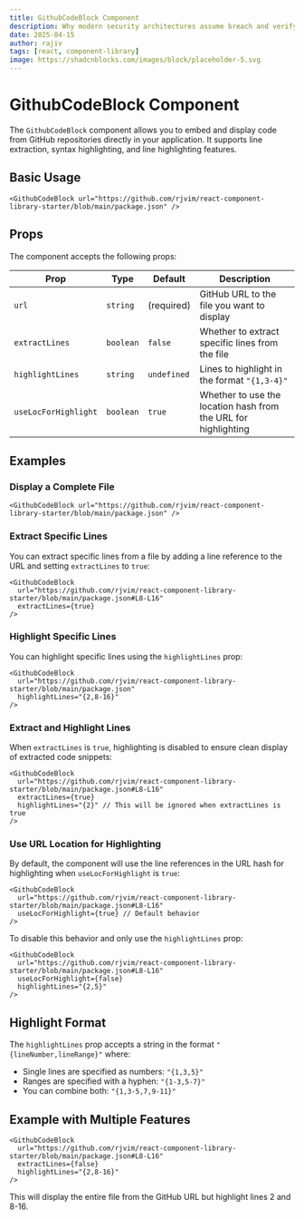 ```yaml
---
title: GithubCodeBlock Component
description: Why modern security architectures assume breach and verify everything
date: 2025-04-15
author: rajiv
tags: [react, component-library]
image: https://shadcnblocks.com/images/block/placeholder-5.svg
---
```



# GithubCodeBlock Component

The `GithubCodeBlock` component allows you to embed and display code from GitHub repositories directly in your application. It supports line extraction, syntax highlighting, and line highlighting features.

## Basic Usage

```tsx
<GithubCodeBlock url="https://github.com/rjvim/react-component-library-starter/blob/main/package.json" />
```

## Props

The component accepts the following props:

| Prop                 | Type      | Default     | Description                                                    |
| -------------------- | --------- | ----------- | -------------------------------------------------------------- |
| `url`                | `string`  | (required)  | GitHub URL to the file you want to display                     |
| `extractLines`       | `boolean` | `false`     | Whether to extract specific lines from the file                |
| `highlightLines`     | `string`  | `undefined` | Lines to highlight in the format `"{1,3-4}"`                   |
| `useLocForHighlight` | `boolean` | `true`      | Whether to use the location hash from the URL for highlighting |

## Examples

### Display a Complete File

```tsx
<GithubCodeBlock url="https://github.com/rjvim/react-component-library-starter/blob/main/package.json" />
```

### Extract Specific Lines

You can extract specific lines from a file by adding a line reference to the URL and setting `extractLines` to `true`:

```tsx
<GithubCodeBlock
  url="https://github.com/rjvim/react-component-library-starter/blob/main/package.json#L8-L16"
  extractLines={true}
/>
```

### Highlight Specific Lines

You can highlight specific lines using the `highlightLines` prop:

```tsx
<GithubCodeBlock
  url="https://github.com/rjvim/react-component-library-starter/blob/main/package.json"
  highlightLines="{2,8-16}"
/>
```

### Extract and Highlight Lines

When `extractLines` is `true`, highlighting is disabled to ensure clean display of extracted code snippets:

```tsx
<GithubCodeBlock
  url="https://github.com/rjvim/react-component-library-starter/blob/main/package.json#L8-L16"
  extractLines={true}
  highlightLines="{2}" // This will be ignored when extractLines is true
/>
```

### Use URL Location for Highlighting

By default, the component will use the line references in the URL hash for highlighting when `useLocForHighlight` is `true`:

```tsx
<GithubCodeBlock
  url="https://github.com/rjvim/react-component-library-starter/blob/main/package.json#L8-L16"
  useLocForHighlight={true} // Default behavior
/>
```

To disable this behavior and only use the `highlightLines` prop:

```tsx
<GithubCodeBlock
  url="https://github.com/rjvim/react-component-library-starter/blob/main/package.json#L8-L16"
  useLocForHighlight={false}
  highlightLines="{2,5}"
/>
```

## Highlight Format

The `highlightLines` prop accepts a string in the format `"{lineNumber,lineRange}"` where:

- Single lines are specified as numbers: `"{1,3,5}"`
- Ranges are specified with a hyphen: `"{1-3,5-7}"`
- You can combine both: `"{1,3-5,7,9-11}"`

## Example with Multiple Features

```tsx
<GithubCodeBlock
  url="https://github.com/rjvim/react-component-library-starter/blob/main/package.json#L8-L16"
  extractLines={false}
  highlightLines="{2,8-16}"
/>
```

This will display the entire file from the GitHub URL but highlight lines 2 and 8-16.
